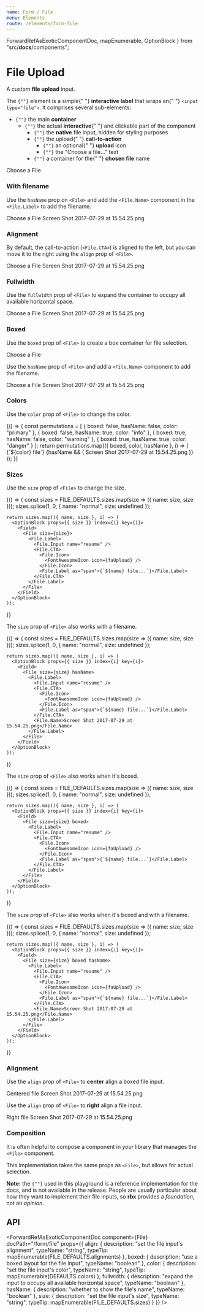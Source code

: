 ```yaml
---
name: Form / File
menu: Elements
route: /elements/form-file
---
```



  ForwardRefAsExoticComponentDoc,
  mapEnumerable,
  OptionBlock
} from "src/__docs__/components";

# File Upload

A custom **file upload** input.

<Content>
  <p>
    The <code>{"<File>"}</code> element is a simple{" "}
    <strong>interactive label</strong> that wraps an{" "}
    <code>&lt;input type="file"&gt;</code>. It comprises several sub-elements:
  </p>
  <ul>
    <li>
      <code>{"<File>"}</code> the main <strong>container</strong>
      <ul>
        <li>
          <code>{"<File.Label>"}</code> the actual <strong>interactive</strong>{" "}
          and clickable part of the component
          <ul>
            <li>
              <code>{"<File.Input>"}</code> the <strong>native</strong> file
              input, hidden for styling purposes
            </li>
            <li>
              <code>{"<File.CTA>"}</code> the upload{" "}
              <strong>call-to-action</strong>
              <ul>
                <li>
                  <code>{"<File.Icon>"}</code> an optional{" "}
                  <strong>upload</strong> icon
                </li>
                <li>
                  <code>{"<File.Label>"}</code> the "Choose a file…" text
                </li>
              </ul>
            </li>
            <li>
              <code>{"<File.Name>"}</code> a container for the{" "}
              <strong>chosen file</strong> name
            </li>
          </ul>
        </li>
      </ul>
    </li>
  </ul>
</Content>

<Playground>
  <File>
    <File.Label>
      <File.Input name="resume" />
      <File.CTA>
        <File.Icon>
          <FontAwesomeIcon icon={faUpload} />
        </File.Icon>
        <File.Label as="span">Choose a File</File.Label>
      </File.CTA>
    </File.Label>
  </File>
</Playground>

### With filename

Use the `hasName` prop on `<File>` and add the `<File.Name>` component in the `<File.Label>` to add the filename.

<Playground>
  <File hasName>
    <File.Label>
      <File.Input name="resume" />
      <File.CTA>
        <File.Icon>
          <FontAwesomeIcon icon={faUpload} />
        </File.Icon>
        <File.Label as="span">Choose a File</File.Label>
      </File.CTA>
      <File.Name>Screen Shot 2017-07-29 at 15.54.25.png</File.Name>
    </File.Label>
  </File>
</Playground>

### Alignment

By default, the call-to-action (`<File.CTA>`) is aligned to the left, but you can move it to the right using the `align` prop of `<File>`.

<Playground>
  <File hasName align="right">
    <File.Label>
      <File.Input name="resume" />
      <File.CTA>
        <File.Icon>
          <FontAwesomeIcon icon={faUpload} />
        </File.Icon>
        <File.Label as="span">Choose a File</File.Label>
      </File.CTA>
      <File.Name>Screen Shot 2017-07-29 at 15.54.25.png</File.Name>
    </File.Label>
  </File>
</Playground>

### Fullwidth

Use the `fullwidth` prop of `<File>` to expand the container to occupy all available horizontal space.

<Playground>
  <File hasName fullwidth>
    <File.Label>
      <File.Input name="resume" />
      <File.CTA>
        <File.Icon>
          <FontAwesomeIcon icon={faUpload} />
        </File.Icon>
        <File.Label as="span">Choose a File</File.Label>
      </File.CTA>
      <File.Name>Screen Shot 2017-07-29 at 15.54.25.png</File.Name>
    </File.Label>
  </File>
</Playground>

### Boxed

Use the `boxed` prop of `<File>` to create a box container for file selection.

<Playground>
  <File boxed>
    <File.Label>
      <File.Input name="resume" />
      <File.CTA>
        <File.Icon>
          <FontAwesomeIcon icon={faUpload} />
        </File.Icon>
        <File.Label as="span">Choose a File</File.Label>
      </File.CTA>
    </File.Label>
  </File>
</Playground>

Use the `hasName` prop of `<File>` and add a `<File.Name>` component to add the filename.

<Playground>
  <File hasName boxed>
    <File.Label>
      <File.Input name="resume" />
      <File.CTA>
        <File.Icon>
          <FontAwesomeIcon icon={faUpload} />
        </File.Icon>
        <File.Label as="span">Choose a File</File.Label>
      </File.CTA>
      <File.Name>Screen Shot 2017-07-29 at 15.54.25.png</File.Name>
    </File.Label>
  </File>
</Playground>

### Colors

Use the `color` prop of `<File>` to change the color.

<Playground>
  {() => {
    const permutations = [
      { boxed: false, hasName: false, color: "primary" },
      { boxed: false, hasName: true, color: "info" },
      { boxed: true, hasName: false, color: "warning" },
      { boxed: true, hasName: true, color: "danger" }
    ];
    return permutations.map(({ boxed, color, hasName }, i) => (
      <OptionBlock props={{ boxed, color, hasName }} index={i} key={i}>
        <Field>
          <File boxed={boxed} color={color} hasName={hasName}>
            <File.Label>
              <File.Input name="resume" />
              <File.CTA>
                <File.Icon>
                  <FontAwesomeIcon icon={faUpload} />
                </File.Icon>
                <File.Label as="span">{`${color} file`}</File.Label>
              </File.CTA>
              {hasName && (
                <File.Name>Screen Shot 2017-07-29 at 15.54.25.png</File.Name>
              )}
            </File.Label>
          </File>
        </Field>
      </OptionBlock>
    ));
  }}
</Playground>

### Sizes

Use the `size` prop of `<File>` to change the size.

<Playground>
  {() => {
    const sizes = FILE_DEFAULTS.sizes.map(size => ({ name: size, size }));
    sizes.splice(1, 0, { name: "normal", size: undefined });

    return sizes.map(({ name, size }, i) => (
      <OptionBlock props={{ size }} index={i} key={i}>
        <Field>
          <File size={size}>
            <File.Label>
              <File.Input name="resume" />
              <File.CTA>
                <File.Icon>
                  <FontAwesomeIcon icon={faUpload} />
                </File.Icon>
                <File.Label as="span">{`${name} file...`}</File.Label>
              </File.CTA>
            </File.Label>
          </File>
        </Field>
      </OptionBlock>
    ));

}}

</Playground>

The `size` prop of `<File>` also works with a filename.

<Playground>
  {() => {
    const sizes = FILE_DEFAULTS.sizes.map(size => ({ name: size, size }));
    sizes.splice(1, 0, { name: "normal", size: undefined });

    return sizes.map(({ name, size }, i) => (
      <OptionBlock props={{ size }} index={i} key={i}>
        <Field>
          <File size={size} hasName>
            <File.Label>
              <File.Input name="resume" />
              <File.CTA>
                <File.Icon>
                  <FontAwesomeIcon icon={faUpload} />
                </File.Icon>
                <File.Label as="span">{`${name} file...`}</File.Label>
              </File.CTA>
              <File.Name>Screen Shot 2017-07-29 at 15.54.25.png</File.Name>
            </File.Label>
          </File>
        </Field>
      </OptionBlock>
    ));

}}

</Playground>

The `size` prop of `<File>` also works when it's boxed.

<Playground>
  {() => {
    const sizes = FILE_DEFAULTS.sizes.map(size => ({ name: size, size }));
    sizes.splice(1, 0, { name: "normal", size: undefined });

    return sizes.map(({ name, size }, i) => (
      <OptionBlock props={{ size }} index={i} key={i}>
        <Field>
          <File size={size} boxed>
            <File.Label>
              <File.Input name="resume" />
              <File.CTA>
                <File.Icon>
                  <FontAwesomeIcon icon={faUpload} />
                </File.Icon>
                <File.Label as="span">{`${name} file...`}</File.Label>
              </File.CTA>
            </File.Label>
          </File>
        </Field>
      </OptionBlock>
    ));

}}

</Playground>

The `size` prop of `<File>` also works when it's boxed and with a filename.

<Playground>
  {() => {
    const sizes = FILE_DEFAULTS.sizes.map(size => ({ name: size, size }));
    sizes.splice(1, 0, { name: "normal", size: undefined });

    return sizes.map(({ name, size }, i) => (
      <OptionBlock props={{ size }} index={i} key={i}>
        <Field>
          <File size={size} boxed hasName>
            <File.Label>
              <File.Input name="resume" />
              <File.CTA>
                <File.Icon>
                  <FontAwesomeIcon icon={faUpload} />
                </File.Icon>
                <File.Label as="span">{`${name} file...`}</File.Label>
              </File.CTA>
              <File.Name>Screen Shot 2017-07-29 at 15.54.25.png</File.Name>
            </File.Label>
          </File>
        </Field>
      </OptionBlock>
    ));

}}

</Playground>

### Alignment

Use the `align` prop of `<File>` to **center** align a boxed file input.

<Playground>
  <OptionBlock props={{ align: "centered", boxed: true, hasName: true }}>
    <Field>
      <File align="centered" hasName boxed color="success">
        <File.Label>
          <File.Input name="resume" />
          <File.CTA>
            <File.Icon>
              <FontAwesomeIcon icon={faUpload} />
            </File.Icon>
            <File.Label as="span">Centered file</File.Label>
          </File.CTA>
          <File.Name>Screen Shot 2017-07-29 at 15.54.25.png</File.Name>
        </File.Label>
      </File>
    </Field>
  </OptionBlock>
</Playground>

Use the `align` prop of `<File>` to **right** align a file input.

<Playground>
  <OptionBlock props={{ align: "right", hasName: true }}>
    <Field>
      <File align="right" hasName color="info">
        <File.Label>
          <File.Input name="resume" />
          <File.CTA>
            <File.Icon>
              <FontAwesomeIcon icon={faUpload} />
            </File.Icon>
            <File.Label as="span">Right file</File.Label>
          </File.CTA>
          <File.Name>Screen Shot 2017-07-29 at 15.54.25.png</File.Name>
        </File.Label>
      </File>
    </Field>
  </OptionBlock>
</Playground>

### Composition

It is often helpful to compose a component in _your_ library that manages the `<File>` component.

This implementation takes the same props as `<File>`, but allows for actual selection.

<Playground>
  <SimpleFileManager name="resume" hasName />
</Playground>

<Notification color="warning">
  <strong>Note:</strong> the <code>{"<SimpleFileManager>"}</code> used in this
  playground is a reference implementation for the docs, and is not available in
  the release. People are usually particular about how they want to implement
  their file inputs, so <strong>rbx</strong> provides a <em>foundation</em>, not
  an <em>opinion</em>.
</Notification>

## API

<ForwardRefAsExoticComponentDoc
  component={File}
  docPath="/form/file"
  props={{
    align: {
      description: "set the file input's alignment",
      typeName: "string",
      typeTip: mapEnumerable(FILE_DEFAULTS.alignments)
    },
    boxed: {
      description: "use a boxed layout for the file input",
      typeName: "boolean"
    },
    color: {
      description: "set the file input's color",
      typeName: "string",
      typeTip: mapEnumerable(DEFAULTS.colors)
    },
    fullwidth: {
      description: "expand the input to occupy all available horizontal space",
      typeName: "boolean"
    },
    hasName: {
      description: "whether to show the file's name",
      typeName: "boolean"
    },
    size: {
      description: "set the file input's size",
      typeName: "string",
      typeTip: mapEnumerable(FILE_DEFAULTS.sizes)
    }
  }}
/>

<ForwardRefAsExoticComponentDoc component={File.CTA} docPath="/form/file" />

<ForwardRefAsExoticComponentDoc component={File.Icon} docPath="/form/file" />

<ForwardRefAsExoticComponentDoc component={File.Input} docPath="/form/file" />

<ForwardRefAsExoticComponentDoc component={File.Label} docPath="/form/file" />

<ForwardRefAsExoticComponentDoc component={File.Name} docPath="/form/file" />
